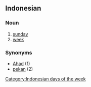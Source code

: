== Indonesian ==
===Noun===
# [[sunday]]
# [[week]]

=== Synonyms ===
* [[Ahad]] (1)
* [[pekan]] (2)

[[Category:Indonesian days of the week]]